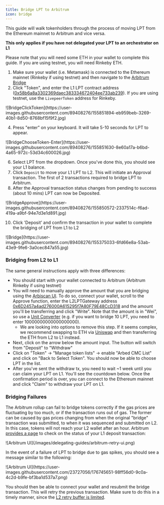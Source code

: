 ```yaml
---
title: Bridge LPT to Arbitrum
icon: bridge
---
```


This guide will walk tokenholders through the process of moving LPT from the Ethereum mainnet to Arbitrum and vice versa.

**This only applies if you have not delegated your LPT to an orchestrator on L1**

Please note that you will need some ETH in your wallet to complete this guide. If you are using testnet, you will need Rinkeby ETH.

1. Make sure your wallet (i.e. Metamask) is connected to the Ethereum mainnet (Rinkeby if using testnet) and then navigate to the [Arbitrum Bridge](https://bridge.arbitrum.io/)
2. Click "Token", and enter the L1 LPT contract address ([0x58b6a8a3302369daec383334672404ee733ab239](/protocol/reference/deployed)). If you are using testnet, use the `LivepeerToken` address for Rinkeby.

<Frame>
  ![BridgeClickToken](https://user-images.githubusercontent.com/89408276/155851894-eb959beb-3269-40b1-8d50-8768bf15f9f2.jpg)
</Frame>

4. Press "enter" on your keyboard. It will take 5-10 seconds for LPT to appear.

<Frame>
  ![BridgeChooseToken-Enter](https://user-images.githubusercontent.com/89408276/155851630-8e60a17a-b6bd-4a65-972c-53d34c600026.jpg)
</Frame>

6. Select LPT from the dropdown. Once you've done this, you should see your L1 balance.
7. Click `Deposit` to move your L1 LPT to L2. This will initiate an Approval transaction. The first of 2 transactions required to bridge LPT to Arbitrum.
8. After the Approval transaction status changes from pending to success (about 10 mins) LPT can now be Deposited.

<Frame>
  ![BridgeApprove](https://user-images.githubusercontent.com/89408276/155850572-2337514c-f6ad-419a-a9bf-94e7d3e1d891.jpg)
</Frame>

10. Click 'Deposit' and confirm the transaction in your wallet to complete the bridging of LPT from L1 to L2

<Frame>
  ![Bridge](https://user-images.githubusercontent.com/89408276/155375033-6fd66e8a-53ab-43e9-9fe6-3a0cec847a55.jpg)
</Frame>

### Bridging from L2 to L1

The same general instructions apply with three differences:

- You should start with your wallet connected to Arbitrum (Arbitrum Rinkeby if using testnet)
- You will need to manually approve the amount that you are bridging using the [Arbiscan UI](https://arbiscan.io/address/0x289ba1701C2F088cf0faf8B3705246331cB8A839#writeContract). To do so, connect your wallet, scroll to the Approve function, enter the L2LPTGateway address [0x6D2457a4ad276000A615295f7A80F79E48CcD318](https://arbiscan.io/address/0x6D2457a4ad276000A615295f7A80F79E48CcD318) and the amount you'll be transferring and click "Write". Note that the amount is in "Wei", so use a [Unit Converter](https://etherscan.io/unitconverter) (e.g. if you want to bridge 10 LPT, you need to enter 10000000000000000000).
  - We are looking into options to remove this step. If it seems complex, we recommend swapping to ETH via [Uniswap](https://app.uniswap.org/#/swap?chain=arbitrum) and then transferring the ETH from L2 to L1 instead.
- Next, click on the arrow below the amount input. The button will switch from "Deposit" to "Withdraw"
- Click on "Token" -> "Manage token lists" -> enable "Arbed CMC List" and click on "Back to Select Token". You should now be able to choose LPT in the list.
- After you've sent the withdraw tx, you need to wait ~1 week until you can claim your LPT on L1. You'll see the countdown below. Once the confirmation period is over, you can connect to the Ethereum mainnet and click "Claim" to withdraw your LPT on L1.

### Bridging Failures

The Arbitrum rollup can fail to bridge tokens correctly if the gas prices are fluctuating by too much, or if the transaction runs out of gas. The former can be caused by gas prices changing from when the original "bridge" transaction was submitted, to when it was sequenced and submitted on L2. In this case, tokens will not reach your L2 wallet after an hour. Arbitrum [provides a page](https://retryable-tx-panel.arbitrum.io/) to check on the status of your L1 deposit transaction:

<Frame>![Arbitrum UI](/images/delegating-guides/arbitrum-retry-ui.png)</Frame>

In the event of a failure of LPT to bridge due to gas spikes, you should see a message similar to the following:

<Frame>
  ![Arbitrum
  UI](https://user-images.githubusercontent.com/23727056/176745651-98ff56d0-9c0a-4c2d-b9fe-bf3ba1d537a7.png)
</Frame>

You should then be able to connect your wallet and resubmit the bridge transaction. This will retry the previous transaction. Make sure to do this in a timely manner, since the [L2 retry buffer is limited](https://github.com/OffchainLabs/arbitrum/blob/master/docs/L1_L2_Messages.md).
